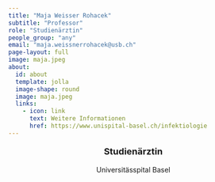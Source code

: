 ```yaml
---
title: "Maja Weisser Rohacek"
subtitle: "Professor"
role: "Studienärztin"
people_group: "any"
email: "maja.weissnerrohacek@usb.ch"
page-layout: full
image: maja.jpeg
about: 
  id: about
  template: jolla
  image-shape: round
  image: maja.jpeg
  links:
    - icon: link
      text: Weitere Informationen 
      href: https://www.unispital-basel.ch/infektiologie
---
```


<div style="text-align: center;">
  <p style="font-size: 18px; font-weight: bold;">Studienärztin</p>
  <p style="font-size:">Universitässpital Basel</p>
</div>
